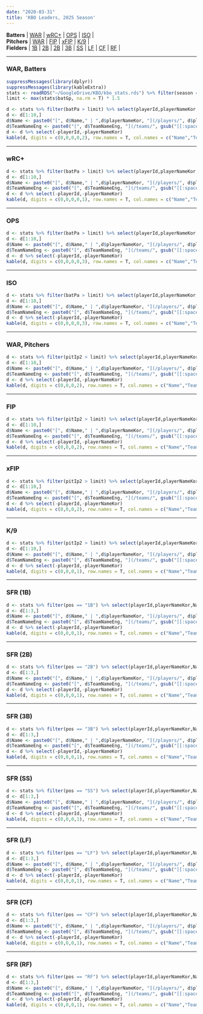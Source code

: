 ```yaml
---
date: "2020-03-31"
title: 'KBO Leaders, 2025 Season'
---
```


**Batters** | [WAR](#warbat) | [wRC+](#wrcplus) | [OPS](#ops) | [ISO](#iso) | 
<br>
**Pitchers** | [WAR](#warpit) | [FIP](#fip) | [xFIP](#xfip) | [K/9](#k9) |
<br>
**Fielders** | [1B](#first) | [2B](#second) | [2B](#second) | [3B](#third) | [SS](#ss) | [LF](#left) | [CF](#center) | [RF](#right) |


***
### WAR, Batters {#warbat}
```r
suppressMessages(library(dplyr))
suppressMessages(library(kableExtra))
stats <- readRDS("~/GoogleDrive/KBO/kbo_stats.rds") %>% filter(season == max(season))
limit <- max(stats$batGp, na.rm = T) * 1.5

d <- stats %>% filter(batPa > limit) %>% select(playerId,playerNameKor,Name,TeamNameEng,age,pos,batWAR) %>% arrange(desc(batWAR))
d <- d[1:10,]
d$Name <- paste0("[", d$Name," | ",d$playerNameKor, "](/players/", d$playerId, ")")
d$TeamNameEng <- paste0("[", d$TeamNameEng, "](/teams/", gsub("[[:space:]]", "", tolower(d$TeamNameEng)), ")")
d <- d %>% select(-playerId,-playerNameKor)
kable(d, digits = c(0,0,0,0,2), row.names = T, col.names = c("Name","Team","Age","Pos","WAR")) %>% kable_styling(bootstrap_options = c("striped", "hover"), fixed_thead = T)  %>% column_spec(2, bold = T, border_right = F)
```
***
### wRC+ {#wrcplus}
```r
d <- stats %>% filter(batPa > limit) %>% select(playerId,playerNameKor,Name,TeamNameEng,age,pos,wRCplus) %>% arrange(desc(wRCplus))
d <- d[1:10,]
d$Name <- paste0("[", d$Name," | ",d$playerNameKor, "](/players/", d$playerId, ")")
d$TeamNameEng <- paste0("[", d$TeamNameEng, "](/teams/", gsub("[[:space:]]", "", tolower(d$TeamNameEng)), ")")
d <- d %>% select(-playerId,-playerNameKor)
kable(d, digits = c(0,0,0,0,1), row.names = T, col.names = c("Name","Team","Age","Pos","wRC+")) %>% kable_styling(bootstrap_options = c("striped", "hover"), fixed_thead = T) %>% column_spec(2, bold = T, border_right = F)
```
***
### OPS {#ops}
```r
d <- stats %>% filter(batPa > limit) %>% select(playerId,playerNameKor,Name,TeamNameEng,age,pos,batOps) %>% arrange(desc(batOps))
d <- d[1:10,]
d$Name <- paste0("[", d$Name," | ",d$playerNameKor, "](/players/", d$playerId, ")")
d$TeamNameEng <- paste0("[", d$TeamNameEng, "](/teams/", gsub("[[:space:]]", "", tolower(d$TeamNameEng)), ")")
d <- d %>% select(-playerId,-playerNameKor)
kable(d, digits = c(0,0,0,0,3), row.names = T, col.names = c("Name","Team","Age","Pos","OPS")) %>% kable_styling(bootstrap_options = c("striped", "hover"), fixed_thead = T) %>% column_spec(2, bold = T, border_right = F)
```
***
### ISO {#iso}
```r
d <- stats %>% filter(batPa > limit) %>% select(playerId,playerNameKor,Name,TeamNameEng,age,pos,ISO) %>% arrange(desc(ISO))
d <- d[1:10,]
d$Name <- paste0("[", d$Name," | ",d$playerNameKor, "](/players/", d$playerId, ")")
d$TeamNameEng <- paste0("[", d$TeamNameEng, "](/teams/", gsub("[[:space:]]", "", tolower(d$TeamNameEng)), ")")
d <- d %>% select(-playerId,-playerNameKor)
kable(d, digits = c(0,0,0,0,3), row.names = T, col.names = c("Name","Team","Age","Pos","ISO")) %>% kable_styling(bootstrap_options = c("striped", "hover"), fixed_thead = T) %>% column_spec(2, bold = T, border_right = F)
```
***
### WAR, Pitchers {#warpit}
```r
d <- stats %>% filter(pitIp2 > limit) %>% select(playerId,playerNameKor,Name,TeamNameEng,age,pitWAR) %>% arrange(desc(pitWAR))
d <- d[1:10,]
d$Name <- paste0("[", d$Name," | ",d$playerNameKor, "](/players/", d$playerId, ")")
d$TeamNameEng <- paste0("[", d$TeamNameEng, "](/teams/", gsub("[[:space:]]", "", tolower(d$TeamNameEng)), ")")
d <- d %>% select(-playerId,-playerNameKor)
kable(d, digits = c(0,0,0,2), row.names = T, col.names = c("Name","Team","Age","WAR")) %>% kable_styling(bootstrap_options = c("striped", "hover"), fixed_thead = T) %>% column_spec(2, bold = T, border_right = F)
```
***
### FIP {#fip}
```r
d <- stats %>% filter(pitIp2 > limit) %>% select(playerId,playerNameKor,Name,TeamNameEng,age,FIP) %>% arrange(FIP)
d <- d[1:10,]
d$Name <- paste0("[", d$Name," | ",d$playerNameKor, "](/players/", d$playerId, ")")
d$TeamNameEng <- paste0("[", d$TeamNameEng, "](/teams/", gsub("[[:space:]]", "", tolower(d$TeamNameEng)), ")")
d <- d %>% select(-playerId,-playerNameKor)
kable(d, digits = c(0,0,0,2), row.names = T, col.names = c("Name","Team","Age","FIP")) %>% kable_styling(bootstrap_options = c("striped", "hover"), fixed_thead = T) %>% column_spec(2, bold = T, border_right = F)
```
***
### xFIP {#xfip}
```r
d <- stats %>% filter(pitIp2 > limit) %>% select(playerId,playerNameKor,Name,TeamNameEng,age,xFIP) %>% arrange(xFIP)
d <- d[1:10,]
d$Name <- paste0("[", d$Name," | ",d$playerNameKor, "](/players/", d$playerId, ")")
d$TeamNameEng <- paste0("[", d$TeamNameEng, "](/teams/", gsub("[[:space:]]", "", tolower(d$TeamNameEng)), ")")
d <- d %>% select(-playerId,-playerNameKor)
kable(d, digits = c(0,0,0,2), row.names = T, col.names = c("Name","Team","Age","xFIP")) %>% kable_styling(bootstrap_options = c("striped", "hover"), fixed_thead = T) %>% column_spec(2, bold = T, border_right = F)
```
***
### K/9 {#k9}
```r
d <- stats %>% filter(pitIp2 > limit) %>% select(playerId,playerNameKor,Name,TeamNameEng,age,K9) %>% arrange(desc(K9))
d <- d[1:10,]
d$Name <- paste0("[", d$Name," | ",d$playerNameKor, "](/players/", d$playerId, ")")
d$TeamNameEng <- paste0("[", d$TeamNameEng, "](/teams/", gsub("[[:space:]]", "", tolower(d$TeamNameEng)), ")")
d <- d %>% select(-playerId,-playerNameKor)
kable(d, digits = c(0,0,0,1), row.names = T, col.names = c("Name","Team","Age","K/9")) %>% kable_styling(bootstrap_options = c("striped", "hover"), fixed_thead = T) %>% column_spec(2, bold = T, border_right = F)
```
***
### SFR (1B) {#first}
```r
d <- stats %>% filter(pos == "1B") %>% select(playerId,playerNameKor,Name,TeamNameEng,age,SFR) %>% arrange(desc(SFR))
d <- d[1:3,]
d$Name <- paste0("[", d$Name," | ",d$playerNameKor, "](/players/", d$playerId, ")")
d$TeamNameEng <- paste0("[", d$TeamNameEng, "](/teams/", gsub("[[:space:]]", "", tolower(d$TeamNameEng)), ")")
d <- d %>% select(-playerId,-playerNameKor)
kable(d, digits = c(0,0,0,1), row.names = T, col.names = c("Name","Team","Age","SFR")) %>% kable_styling(bootstrap_options = c("striped", "hover"), fixed_thead = T) %>% column_spec(2, bold = T, border_right = F)
```
***
### SFR (2B) {#second}
```r
d <- stats %>% filter(pos == "2B") %>% select(playerId,playerNameKor,Name,TeamNameEng,age,SFR) %>% arrange(desc(SFR))
d <- d[1:3,]
d$Name <- paste0("[", d$Name," | ",d$playerNameKor, "](/players/", d$playerId, ")")
d$TeamNameEng <- paste0("[", d$TeamNameEng, "](/teams/", gsub("[[:space:]]", "", tolower(d$TeamNameEng)), ")")
d <- d %>% select(-playerId,-playerNameKor)
kable(d, digits = c(0,0,0,1), row.names = T, col.names = c("Name","Team","Age","SFR")) %>% kable_styling(bootstrap_options = c("striped", "hover"), fixed_thead = T) %>% column_spec(2, bold = T, border_right = F)
```
***
### SFR (3B) {#third}
```r
d <- stats %>% filter(pos == "3B") %>% select(playerId,playerNameKor,Name,TeamNameEng,age,SFR) %>% arrange(desc(SFR))
d <- d[1:3,]
d$Name <- paste0("[", d$Name," | ",d$playerNameKor, "](/players/", d$playerId, ")")
d$TeamNameEng <- paste0("[", d$TeamNameEng, "](/teams/", gsub("[[:space:]]", "", tolower(d$TeamNameEng)), ")")
d <- d %>% select(-playerId,-playerNameKor)
kable(d, digits = c(0,0,0,1), row.names = T, col.names = c("Name","Team","Age","SFR")) %>% kable_styling(bootstrap_options = c("striped", "hover"), fixed_thead = T) %>% column_spec(2, bold = T, border_right = F)
```
***
### SFR (SS) {#ss}
```r
d <- stats %>% filter(pos == "SS") %>% select(playerId,playerNameKor,Name,TeamNameEng,age,SFR) %>% arrange(desc(SFR))
d <- d[1:3,]
d$Name <- paste0("[", d$Name," | ",d$playerNameKor, "](/players/", d$playerId, ")")
d$TeamNameEng <- paste0("[", d$TeamNameEng, "](/teams/", gsub("[[:space:]]", "", tolower(d$TeamNameEng)), ")")
d <- d %>% select(-playerId,-playerNameKor)
kable(d, digits = c(0,0,0,1), row.names = T, col.names = c("Name","Team","Age","SFR")) %>% kable_styling(bootstrap_options = c("striped", "hover"), fixed_thead = T) %>% column_spec(2, bold = T, border_right = F)
```
***
### SFR (LF) {#left}
```r
d <- stats %>% filter(pos == "LF") %>% select(playerId,playerNameKor,Name,TeamNameEng,age,SFR) %>% arrange(desc(SFR))
d <- d[1:3,]
d$Name <- paste0("[", d$Name," | ",d$playerNameKor, "](/players/", d$playerId, ")")
d$TeamNameEng <- paste0("[", d$TeamNameEng, "](/teams/", gsub("[[:space:]]", "", tolower(d$TeamNameEng)), ")")
d <- d %>% select(-playerId,-playerNameKor)
kable(d, digits = c(0,0,0,1), row.names = T, col.names = c("Name","Team","Age","SFR")) %>% kable_styling(bootstrap_options = c("striped", "hover"), fixed_thead = T) %>% column_spec(2, bold = T, border_right = F)
```
***
### SFR (CF) {#center}
```r
d <- stats %>% filter(pos == "CF") %>% select(playerId,playerNameKor,Name,TeamNameEng,age,SFR) %>% arrange(desc(SFR))
d <- d[1:3,]
d$Name <- paste0("[", d$Name," | ",d$playerNameKor, "](/players/", d$playerId, ")")
d$TeamNameEng <- paste0("[", d$TeamNameEng, "](/teams/", gsub("[[:space:]]", "", tolower(d$TeamNameEng)), ")")
d <- d %>% select(-playerId,-playerNameKor)
kable(d, digits = c(0,0,0,1), row.names = T, col.names = c("Name","Team","Age","SFR")) %>% kable_styling(bootstrap_options = c("striped", "hover"), fixed_thead = T) %>% column_spec(2, bold = T, border_right = F)
```
***
### SFR (RF) {#right}
```r
d <- stats %>% filter(pos == "RF") %>% select(playerId,playerNameKor,Name,TeamNameEng,age,SFR) %>% arrange(desc(SFR))
d <- d[1:3,]
d$Name <- paste0("[", d$Name," | ",d$playerNameKor, "](/players/", d$playerId, ")")
d$TeamNameEng <- paste0("[", d$TeamNameEng, "](/teams/", gsub("[[:space:]]", "", tolower(d$TeamNameEng)), ")")
d <- d %>% select(-playerId,-playerNameKor)
kable(d, digits = c(0,0,0,1), row.names = T, col.names = c("Name","Team","Age","SFR")) %>% kable_styling(bootstrap_options = c("striped", "hover"), fixed_thead = T) %>% column_spec(2, bold = T, border_right = F)
```
